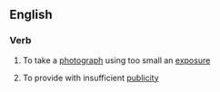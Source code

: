 ==English==

===Verb===
{{en-verb|underexpos|ing}}

#{{photography}} To take a [[photograph]] using too small an [[exposure]]
# To provide with insufficient [[publicity]]